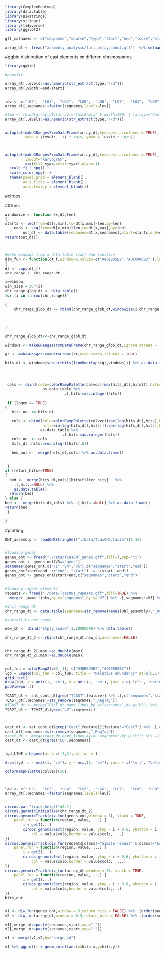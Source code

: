 
```r
library(ComplexHeatmap)
library(data.table)
library(Biostrings)
library(stringr)
library(tidyverse)
library(ggplot2)

gff_colnames <- c("seqnames","source","type","start","end","score","strand","tag","name")

array_dt <- fread("assembly_analysis/full_array_annot.gff")  %>% setnames(gff_colnames)


```

#ggbio distribution of cast elements on differen chromosomes

```r
library(ggbio)

#namefix

array_dt[,levels:=as.numeric(str_extract(type,"\\d"))]
array_dt[,width:=end-start]


lev <- c("LG2",  "LG3",  "LG4",  "LG5",  "LG6",  "LG7",  "LG8",  "LG9",  "LG10","LGX")
array_dt[,seqnames:=factor(seqnames,levels=lev)]

#tmp <- rbind(array_dt[(array!="Cast2-mix" & width>100) | (array=="Cast2-mix" & width > 1000)],array_dt_sat[width>350],fill=TRUE)
array_dt[,levels:=as.numeric(str_extract(type,"\\d"))]


autoplot(makeGRangesFromDataFrame(array_dt,keep.extra.columns = TRUE),layout="karyogram",aes(fill=type,color=type,
         ymin = (levels - 1) * 10/9, ymax = levels * 10/9))  



autoplot(makeGRangesFromDataFrame(array_dt,keep.extra.columns = TRUE),
         layout="karyogram",
         aes(fill=type,color=type),alpha=1) +
  scale_fill_npg() +
  scale_color_npg() + 
  theme(panel.grid = element_blank(),
        axis.ticks = element_blank(),
        axis.text.y = element_blank())
```

#circos 

##funs

```r
windowize <- function (x,dt,len)
{
starts <- seq(from=dt[x,min],to=dt[x,max]-len,by=len)
    ends <- seq(from=dt[x,min]+len,to=dt[x,max],by=len)
        out_dt <- data.table(seqnames=dt[x,seqnames],start=starts,end=ends)
return(out_dt)}



#make windows from a data table start end function
diw_fun <- function(dt_f,window=6,colvec=c("#4DBBD5B2","#DC0000B2" ),loged=FALSE,return_hits=FALSE,filter_hits=1000)  
{
dt <- copy(dt_f)  
chr_range <- chr_range_dt

i=window
win_size = 10^(i)
chr_range_glob_dt <- data.table()
for (i in 1:nrow(chr_range))
    
{
    chr_range_glob_dt <- rbind(chr_range_glob_dt,windowize(i,chr_range,win_size)) #ovo mijenjaj za druge prozore
    
    
    
}

chr_range_glob_dt<<-chr_range_glob_dt

windows <- makeGRangesFromDataFrame(chr_range_glob_dt,ignore.strand = TRUE)

gr <- makeGRangesFromDataFrame(dt,keep.extra.columns = TRUE)

hits_dt <- windows[subjectHits(findOverlaps(gr,windows))] %>% as.data.table(.) %>% .[,.N,by=c("seqnames","start","end")] %>% setnames(.,"N","hits")




 cols <- cbind(colo=colorRampPalette(colvec)(max(hits_dt[,hits])),hits=1:max(hits_dt[,hits])) %>% 
                 as.data.table %>%
                           .[,hits:=as.integer(hits)]
 
 if (loged == TRUE)
{
   hits_out <<-hits_dt

   cols <- cbind(colo=colorRampPalette(colvec)(max(log(hits_dt[,hits],base=2))-min(log(hits_dt[,hits]))),
                 hits=min(log(hits_dt[,hits])):max(log(hits_dt[,hits],base=2)))%>% 
                as.data.table %>%
                          .[,hits:=as.integer(hits)] 
   cols_out <- cols
   hits_dt[,hits:=round(sqrt(hits),0)]

   bed_out <-  merge(hits_dt,cols) %>% as.data.frame()
   
 
 }
if (return_hits==TRUE)
{
  bed <-  merge(hits_dt,cols)[hits>filter_hits]   %>% 
    .[,hits:=NULL] %>%
    as.data.table()
  return(bed)
} else {
bed <-  merge(hits_dt,cols) %>% .[,hits:=NULL] %>% as.data.frame()
return(bed)
 }
 
}

```


#plotting
```r
ONT_assembly <- readDNAStringSet("./data/TcasONT.fasta")[1:10]


#loading genes
genes_ont <- fread("./data/TcasONT_genes.gff",fill=T,sep="\t")
genes_ont <- genes_ont[V3=="gene"]
setnames(genes_ont,c("V1","V4","V5"),c("seqnames","start","end"))
genes_ont[start>end, c("end", "start") := .(start, end)]
genes_ont <- genes_ont[start<end,c("seqnames","start","end")]


#loading repeat elements
repeats <- fread("./data/TcasONT_repeats.gff",fill=TRUE) %>% 
  merge(.,name_links,by.x="seqnames",by.y="V7") %>% .[,seqnames:=V3] %>% .[,V3:=NULL]
```


```r

#init range dt
chr_range_dt <- data.table(seqnames=str_remove(names(ONT_assembly),"_RagTag.+"),min=1,max=width(ONT_assembly))   %>%  merge(.,name_links,by.x="seqnames",by.y="V7") %>%  .[,seqnames:=V3] %>% .[,V3:=NULL]

#sattetlies are ready

new_ch <- cbind("Empty_space",1,20000000) %>% data.table()

chr_range_dt_2 <- rbind(chr_range_dt,new_ch,use.names=FALSE)


chr_range_dt_2[,max:=as.double(max)]
chr_range_dt_2[,min:=as.double(min)]


col_fun = colorRamp2(c(0, 1), c("#4DBBD5B2","#DC0000B2"))
lgd = Legend(col_fun = col_fun, title = "Relative abundancy",at=c(0,1),labels = c("Low","High"))
grid.rect() 
draw(lgd, x = unit(1, "cm"), y = unit(1, "cm"), just = c("left", "bottom"))
popViewport()
```


```r
TCAST_dt <- sat_cont_dt[grep("TCAST",feature)] %>% .[,c("seqnames","start","end")] #%>% .[grep("NC",seqnames)]
TCAST_dt[,seqnames:=str_remove(seqnames,"_RagTag")]
#TCAST_dt <- merge(TCAST_dt,name_links,by.x="seqnames",by.y="V7") %>% .[,seqnames:=V3] %>% .[,V3:=NULL] 
TCAST_dt <- TCAST_dt[grep("LG",seqnames)]



cast_dt <- sat_cont_dt[grep("Cast",feature)][feature!="Cast7"] %>% .[,c("seqnames","start","end")] #%>% .[grep("NC",seqnames)]
cast_dt[,seqnames:=str_remove(seqnames,"_RagTag")]
#cast_dt <- merge(cast_dt,name_links,by.x="seqnames",by.y="V7") %>% .[,seqnames:=V3] %>% .[,V3:=NULL] 
cast_dt <- cast_dt[grep("LG",seqnames)]


lgd_LINE = Legend(at = c(-2,2),col_fun = )

draw(lgd, x = unit(1, "cm"), y = unit(1, "cm"), just = c("left", "bottom"))
```


```r


colorRampPalette(colvec)(10)



lev <- c("LG2",  "LG3",  "LG4",  "LG5",  "LG6",  "LG7",  "LG8",  "LG9",  "LG10","LGX")
array_dt[,seqnames:=factor(seqnames,levels=lev)]


circos.par("track.height"=0.1)
circos.genomicInitialize(chr_range_dt_2)
circos.genomicTrack(diw_fun(genes_ont,window = 6), stack = TRUE, 
    panel.fun = function(region, value, ...) {
        i = getI(...)
        circos.genomicRect(region, value, ytop = i + 0.6, ybottom = i - 0.6,
            col = value$colo,border = value$colo, ...)
})
circos.genomicTrack(diw_fun(repeats[class!="Simple_repeat" & class!="Low_complexity"],loged = FALSE,window = 6), stack = TRUE, 
    panel.fun = function(region, value, ...) {
        i = getI(...)
        circos.genomicRect(region, value, ytop = i + 0.6, ybottom = i - 0.6,
            col = value$colo,border = value$colo,  ...)
})
circos.genomicTrack(diw_fun(array_dt,window = 6), stack = TRUE, 
    panel.fun = function(region, value, ...) {
        i = getI(...)
        circos.genomicRect(region, value, ytop = i + 0.6, ybottom = i - 0.6,
            col = value$colo,border = value$colo,...)
})
hits_out


v1 <- diw_fun(genes_ont,window = 5,return_hits = FALSE) %>% .[order(seqnames,start)] 
v2 <- diw_fun(array_dt,window = 6.5,return_hits = FALSE) %>% .[order(seqnames,start)] 

v1[,merge_id:=paste(seqnames,start,sep="_")]
v2[,merge_id:=paste(seqnames,start,sep="_")]

v1 <- merge(v1,v2,by="merge_id")

v1 %>% ggplot() + geom_point(aes(x=hits.x,y=hits.y))




```
